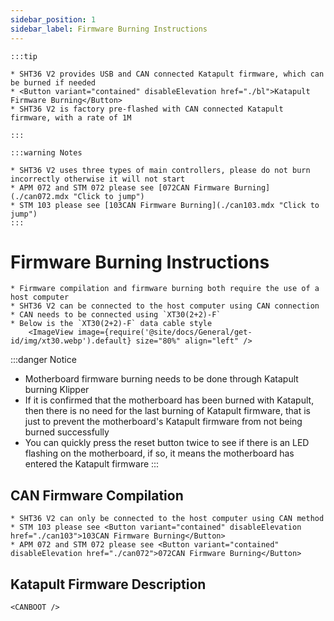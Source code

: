 ```yaml
---
sidebar_position: 1
sidebar_label: Firmware Burning Instructions
---
```







    :::tip

    * SHT36 V2 provides USB and CAN connected Katapult firmware, which can be burned if needed
    * <Button variant="contained" disableElevation href="./bl">Katapult Firmware Burning</Button>
    * SHT36 V2 is factory pre-flashed with CAN connected Katapult firmware, with a rate of 1M

    :::

    :::warning Notes

    * SHT36 V2 uses three types of main controllers, please do not burn incorrectly otherwise it will not start
    * APM 072 and STM 072 please see [072CAN Firmware Burning](./can072.mdx "Click to jump")
    * STM 103 please see [103CAN Firmware Burning](./can103.mdx "Click to jump")
    :::


# Firmware Burning Instructions

    * Firmware compilation and firmware burning both require the use of a host computer
    * SHT36 V2 can be connected to the host computer using CAN connection
    * CAN needs to be connected using `XT30(2+2)-F`
    * Below is the `XT30(2+2)-F` data cable style
        <ImageView image={require('@site/docs/General/get-id/img/xt30.webp').default} size="80%" align="left" />

:::danger Notice
* Motherboard firmware burning needs to be done through Katapult burning Klipper
* If it is confirmed that the motherboard has been burned with Katapult, then there is no need for the last burning of Katapult firmware, that is just to prevent the motherboard's Katapult firmware from not being burned successfully
* You can quickly press the reset button twice to see if there is an LED flashing on the motherboard, if so, it means the motherboard has entered the Katapult firmware
:::

## CAN Firmware Compilation

    * SHT36 V2 can only be connected to the host computer using CAN method
    * STM 103 please see <Button variant="contained" disableElevation href="./can103">103CAN Firmware Burning</Button>
    * APM 072 and STM 072 please see <Button variant="contained" disableElevation href="./can072">072CAN Firmware Burning</Button>

## Katapult Firmware Description
    
    <CANBOOT />
